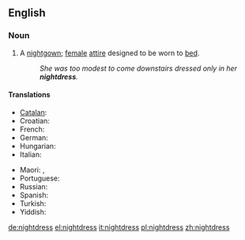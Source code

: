 ==English==

===Noun===
{{en-noun|es}}

# A [[nightgown]]; [[female]] [[attire]] designed to be worn to [[bed]].
#:''She was too modest to come downstairs dressed only in her '''nightdress'''.''

====Translations====
{{trans-top|sleeping garment worn by women}}
* [[Catalan]]: {{t|ca|camisa de dormir}}
* Croatian: {{t-|hr|spavaćica|f|alt=spavàćica}}
* French: {{t|fr|chemise de nuit|f}}
* German: {{t|de|Nachthemd|n}}
* Hungarian: {{t|hu|hálóing}}
* Italian: {{t|it|camicia da notte|f}}
{{trans-mid}}
* Maori: {{t|mi|kakamoe}},  {{t|mi|naiti}}
* Portuguese: {{t|pt|camisola|f}}
* Russian: {{t|ru|ночная рубашка|sc=Cyrl}}
* Spanish: {{t|es|camisón}}
* Turkish: {{t|tr|gecelik}}
* Yiddish: {{t|yi|נאכט העמד|sc=yi-Hebr}}
{{trans-bottom}}

[[de:nightdress]]
[[el:nightdress]]
[[it:nightdress]]
[[pl:nightdress]]
[[zh:nightdress]]